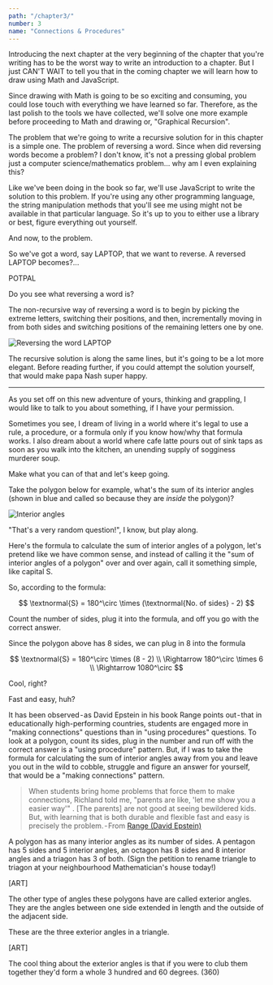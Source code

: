 ```yaml
---
path: "/chapter3/"
number: 3
name: "Connections & Procedures"
---
```


Introducing the next chapter at the very beginning of the chapter that you're writing has to be the worst way to write an introduction to a chapter. But I just CAN'T WAIT to tell you that in the coming chapter we will learn how to draw using Math and JavaScript.

Since drawing with Math is going to be so exciting and consuming, you could lose touch with everything we have learned so far. Therefore, as the last polish to the tools we have collected, we'll solve one more example before proceeding to Math and drawing or, "Graphical Recursion".

The problem that we're going to write a recursive solution for in this chapter is a simple one. The problem of reversing a word. Since when did reversing words become a problem? I don't know, it's not a pressing global problem just a computer science/mathematics problem… why am I even explaining this?

Like we've been doing in the book so far, we'll use JavaScript to write the solution to this problem. If you're using any other programming language, the string manipulation methods that you'll see me using might not be available in that particular language. So it's up to you to either use a library or best, figure everything out yourself.

And now, to the problem.

So we've got a word, say LAPTOP, that we want to reverse. A reversed LAPTOP becomes?...

POTPAL 

Do you see what reversing a word is?

The non-recursive way of reversing a word is to begin by picking the extreme letters, switching their positions, and then, incrementally moving in from both sides and switching positions of the remaining letters one by one.

![Reversing the word LAPTOP](1.png)

The recursive solution is along the same lines, but it's going to be a lot more elegant. Before reading further, if you could attempt the solution yourself, that would make papa Nash super happy.

---

As you set off on this new adventure of yours, thinking and grappling, I would like to talk to you about something, if I have your permission.

Sometimes you see, I dream of living in a world where it's legal to use a rule, a procedure, or a formula only if you know how/why that formula works. I also dream about a world where cafe latte pours out of sink taps as soon as you walk into the kitchen, an unending supply of sogginess murderer soup.

Make what you can of that and let's keep going.

Take the polygon below for example, what's the sum of its interior angles (shown in blue and called so because they are *inside* the polygon)?

![Interior angles](2.png)

"That's a very random question!", I know, but play along.

Here's the formula to calculate the sum of interior angles of a polygon, let's pretend like we have common sense, and instead of calling it the "sum of interior angles of a polygon" over and over again, call it something simple, like capital S.

So, according to the formula:

$$
\textnormal{S} = 180^\circ \times (\textnormal{No. of sides} - 2)
$$

Count the number of sides, plug it into the formula, and off you go with the correct answer.

Since the polygon above has 8 sides, we can plug in 8 into the formula

$$
\textnormal{S} = 180^\circ \times (8 - 2) \\
\Rightarrow 180^\circ \times 6 \\
\Rightarrow 1080^\circ
$$

Cool, right?

Fast and easy, huh?

It has been observed - as David Epstein in his book Range points out - that in educationally high-performing countries, students are engaged more in "making connections" questions than in "using procedures" questions. To look at a polygon, count its sides, plug in the number and run off with the correct answer is a "using procedure" pattern. But, if I was to take the formula for calculating the sum of interior angles away from you and leave you out in the wild to cobble, struggle and figure an answer for yourself, that would be a "making connections" pattern.

> When students bring home problems that force them to make connections, Richland told me, "parents are like, 'let me show you a easier way'" . [The parents] are not good at seeing bewildered kids. But, with learning that is both durable and flexible fast and easy is precisely the problem. - From [Range (David Epstein)](https://www.goodreads.com/book/show/41795733-range)

A polygon has as many interior angles as its number of sides. A pentagon has 5 sides and 5 interior angles, an octagon has 8 sides and 8 interior angles and a triagon has 3 of both. (Sign the petition to rename triangle to triagon at your neighbourhood Mathematician's house today!)

[ART]

The other type of angles these polygons have are called exterior angles. They are the angles between one side extended in length and the outside of the adjacent side.

These are the three exterior angles in a triangle.

[ART]

The cool thing about the exterior angles is that if you were to club them together they'd form a whole 3 hundred and 60 degrees. (360)